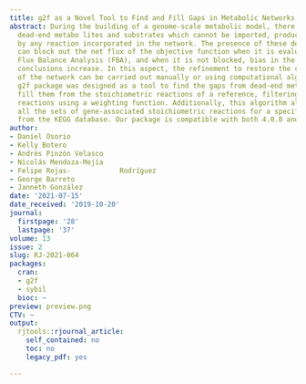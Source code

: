 ```yaml
---
title: g2f as a Novel Tool to Find and Fill Gaps in Metabolic Networks
abstract: During the building of a genome-scale metabolic model, there are several
  dead-end metabo lites and substrates which cannot be imported, produced, nor used
  by any reaction incorporated in the network. The presence of these dead-end metabolites
  can block out the net flux of the objective function when it is evaluated through
  Flux Balance Analysis (FBA), and when it is not blocked, bias in the biological
  conclusions increase. In this aspect, the refinement to restore the connectivity
  of the network can be carried out manually or using computational algorithms. The
  g2f package was designed as a tool to find the gaps from dead-end metabolites and
  fill them from the stoichiometric reactions of a reference, filtering candidate
  reactions using a weighting function. Additionally, this algorithm allows downloading
  all the sets of gene-associated stoichiometric reactions for a specific organism
  from the KEGG database. Our package is compatible with both 4.0.0 and 3.6.0 R versions.
author:
- Daniel Osorio
- Kelly Botero
- Andrés Pinzón Velasco
- Nicolás Mendoza-Mejía
- Felipe Rojas-            Rodríguez
- George Barreto
- Janneth González
date: '2021-07-15'
date_received: '2019-10-20'
journal:
  firstpage: '28'
  lastpage: '37'
volume: 13
issue: 2
slug: RJ-2021-064
packages:
  cran:
  - g2f
  - sybil
  bioc: ~
preview: preview.png
CTV: ~
output:
  rjtools::rjournal_article:
    self_contained: no
    toc: no
    legacy_pdf: yes

---
```

